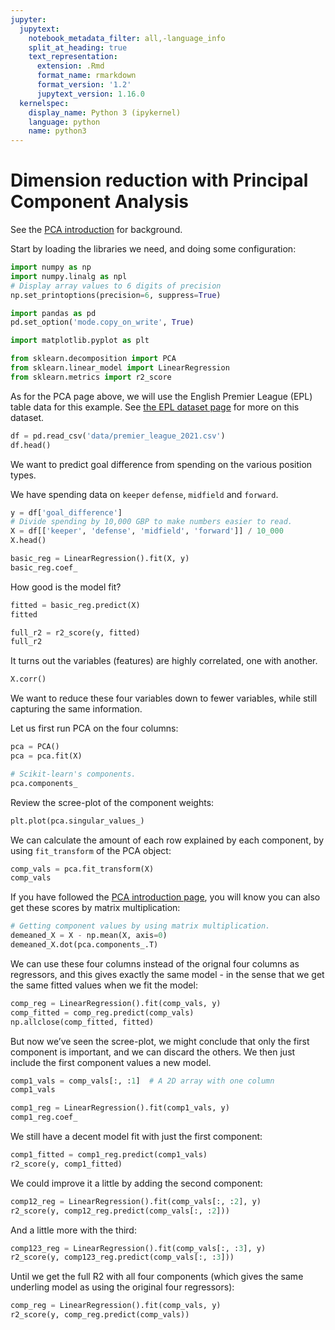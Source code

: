 ```yaml
---
jupyter:
  jupytext:
    notebook_metadata_filter: all,-language_info
    split_at_heading: true
    text_representation:
      extension: .Rmd
      format_name: rmarkdown
      format_version: '1.2'
      jupytext_version: 1.16.0
  kernelspec:
    display_name: Python 3 (ipykernel)
    language: python
    name: python3
---
```


# Dimension reduction with Principal Component Analysis

See the [PCA introduction](pca_introduction) for background.

Start by loading the libraries we need, and doing some configuration:

```python
import numpy as np
import numpy.linalg as npl
# Display array values to 6 digits of precision
np.set_printoptions(precision=6, suppress=True)

import pandas as pd
pd.set_option('mode.copy_on_write', True)

import matplotlib.pyplot as plt

from sklearn.decomposition import PCA
from sklearn.linear_model import LinearRegression
from sklearn.metrics import r2_score
```

As for the PCA page above, we will use the English Premier League (EPL) table
data for this example. See [the EPL dataset
page](https://github.com/odsti/datasets/tree/main/premier_league) for more on
this dataset.

```python
df = pd.read_csv('data/premier_league_2021.csv')
df.head()
```

We want to predict goal difference from spending on the various position types.


We have spending data on `keeper` `defense`, `midfield` and `forward`.

```python
y = df['goal_difference']
# Divide spending by 10,000 GBP to make numbers easier to read.
X = df[['keeper', 'defense', 'midfield', 'forward']] / 10_000
X.head()
```

```python
basic_reg = LinearRegression().fit(X, y)
basic_reg.coef_
```

How good is the model fit?

```python
fitted = basic_reg.predict(X)
fitted
```

```python
full_r2 = r2_score(y, fitted)
full_r2
```

It turns out the variables (features) are highly correlated, one with another.

```python
X.corr()
```

We want to reduce these four variables down to fewer variables, while still capturing the same information.

Let us first run PCA on the four columns:

```python
pca = PCA()
pca = pca.fit(X)

# Scikit-learn's components.
pca.components_
```

Review the scree-plot of the component weights:

```python
plt.plot(pca.singular_values_)
```

We can calculate the amount of each row explained by each component, by using `fit_transform` of the PCA object:

```python
comp_vals = pca.fit_transform(X)
comp_vals
```

If you have followed the [PCA introduction page](pca_introduction), you will know you can also get these scores by matrix multiplication:

```python
# Getting component values by using matrix multiplication.
demeaned_X = X - np.mean(X, axis=0)
demeaned_X.dot(pca.components_.T)
```

We can use these four columns instead of the orignal four columns as regressors, and this gives exactly the same model - in the sense that we get the same fitted values when we fit the model:

```python
comp_reg = LinearRegression().fit(comp_vals, y)
comp_fitted = comp_reg.predict(comp_vals)
np.allclose(comp_fitted, fitted)
```

But now we've seen the scree-plot, we might conclude that only the first component is important, and we can discard the others.  We then just include the first component values a new model.

```python
comp1_vals = comp_vals[:, :1]  # A 2D array with one column
comp1_vals
```

```python
comp1_reg = LinearRegression().fit(comp1_vals, y)
comp1_reg.coef_
```

We still have a decent model fit with just the first component:

```python
comp1_fitted = comp1_reg.predict(comp1_vals)
r2_score(y, comp1_fitted)
```

We could improve it a little by adding the second component:

```python
comp12_reg = LinearRegression().fit(comp_vals[:, :2], y)
r2_score(y, comp12_reg.predict(comp_vals[:, :2]))
```

And a little more with the third:

```python
comp123_reg = LinearRegression().fit(comp_vals[:, :3], y)
r2_score(y, comp123_reg.predict(comp_vals[:, :3]))
```

Until we get the full R2 with all four components (which gives the same underling model as using the original four regressors):

```python
comp_reg = LinearRegression().fit(comp_vals, y)
r2_score(y, comp_reg.predict(comp_vals))
```
